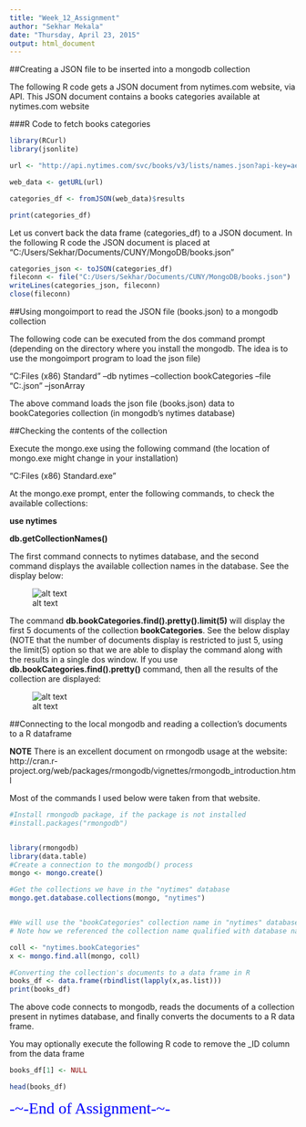 ```yaml
---
title: "Week_12_Assignment"
author: "Sekhar Mekala"
date: "Thursday, April 23, 2015"
output: html_document
---
```

##Creating a JSON file to be inserted into a mongodb collection

The following R code gets a JSON document from nytimes.com website, via API. This JSON document contains a books categories available at nytimes.com website

###R Code to fetch books categories
```r

library(RCurl)
library(jsonlite)

url <- "http://api.nytimes.com/svc/books/v3/lists/names.json?api-key=ae3ebf8d2c14b1623769762cea332b83:0:71863562"

web_data <- getURL(url)

categories_df <- fromJSON(web_data)$results

print(categories_df)

```


Let us convert back the data frame (categories_df) to a JSON document. In the following R code the JSON document is placed at "C:/Users/Sekhar/Documents/CUNY/MongoDB/books.json"


```r

categories_json <- toJSON(categories_df)
fileconn <- file("C:/Users/Sekhar/Documents/CUNY/MongoDB/books.json")
writeLines(categories_json, fileconn)
close(fileconn)

```

##Using mongoimport to read the JSON file (books.json) to a mongodb collection

The following code can be executed from the dos command prompt (depending on the directory where you install the mongodb. The idea is to use the mongoimport program to load the json file)

"C:\Program Files (x86)\MongoDB 2.6 Standard\bin\mongoimport" --db nytimes --collection bookCategories --file "C:\Users\Sekhar\Documents\CUNY\MongoDB\books.json" --jsonArray

The above command loads the json file (books.json) data to bookCategories collection (in mongodb's nytimes database)

##Checking the contents of the collection 

Execute the mongo.exe using the following command (the location of mongo.exe might change in your installation)

"C:\Program Files (x86)\MongoDB 2.6 Standard\bin\mongo.exe"

At the mongo.exe prompt, enter the following commands, to check the available collections:

**use nytimes **

**db.getCollectionNames()**

The first command connects to nytimes database, and the second command displays the available collection names in the database. See the display below:

![alt text](C:\Users\Sekhar\Desktop\fig1.png)

The command **db.bookCategories.find().pretty().limit(5)** will display the first 5 documents of the collection **bookCategories**. See the below display (NOTE that the number of documents display is restricted to just 5, using the limit(5) option so that we are able to display the command along with the results in a single dos window. If you use **db.bookCategories.find().pretty()** command, then all the results of the collection are displayed:

![alt text](C:\Users\Sekhar\Desktop\fig2.png)


##Connecting to the local mongodb and reading a collection's documents to a R dataframe

**NOTE** There is an excellent document on rmongodb usage at the website: http://cran.r-project.org/web/packages/rmongodb/vignettes/rmongodb_introduction.html

Most of the commands I used below were taken from that website.

```r
#Install rmongodb package, if the package is not installed
#install.packages("rmongodb")


library(rmongodb)
library(data.table)
#Create a connection to the mongodb() process
mongo <- mongo.create()

#Get the collections we have in the "nytimes" database
mongo.get.database.collections(mongo, "nytimes")


#We will use the "bookCategories" collection name in "nytimes" database, to read its documents
# Note how we referenced the collection name qualified with database name

coll <- "nytimes.bookCategories"
x <- mongo.find.all(mongo, coll)

#Converting the collection's documents to a data frame in R
books_df <- data.frame(rbindlist(lapply(x,as.list)))
print(books_df)
```


The above code connects to mongodb, reads the documents of a collection present in nytimes database, and finally converts the documents to a R data frame.

You may optionally execute the following R code to remove the _ID column from the data frame

```r
books_df[1] <- NULL

head(books_df)

```

<span style="color:blue; font-family:Georgia; font-size:2em;">
                                                         -~-End of Assignment-~- 
</span>                                    
